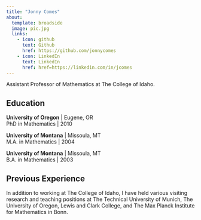 ```yaml
---
title: "Jonny Comes"
about:
  template: broadside
  image: pic.jpg
  links:
    - icon: github
      text: Github
      href: https://github.com/jonnycomes
    - icon: LinkedIn
      text: LinkedIn
      href: href=https://linkedin.com/in/jcomes
---
```


Assistant Professor of Mathematics at The College of Idaho.

## Education

**University of Oregon** | Eugene, OR
<br>
PhD in Mathematics | 2010 

**University of Montana** | Missoula, MT
<br>
M.A. in Mathematics | 2004

**University of Montana** | Missoula, MT
<br>
B.A. in Mathematics | 2003

## Previous Experience

In addition to working at The College of Idaho, I have held various visiting research 
and teaching positions at The Technical University of Munich, The University of Oregon, Lewis and Clark College, and The Max Planck Institute for Mathematics in Bonn. 





